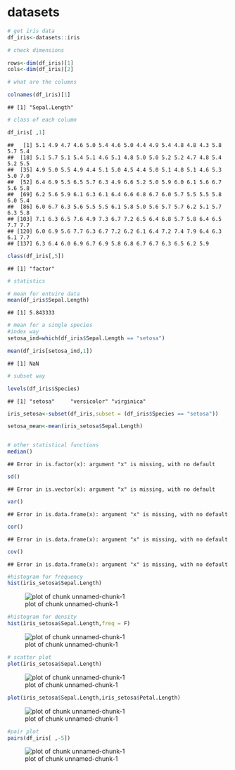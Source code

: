 # datasets

```r
# get iris data
df_iris<-datasets::iris

# check dimensions

rows<-dim(df_iris)[1]
cols<-dim(df_iris)[2]

# what are the columns

colnames(df_iris)[1]
```

```
## [1] "Sepal.Length"
```

```r
# class of each column

df_iris[ ,1]
```

```
##   [1] 5.1 4.9 4.7 4.6 5.0 5.4 4.6 5.0 4.4 4.9 5.4 4.8 4.8 4.3 5.8 5.7 5.4
##  [18] 5.1 5.7 5.1 5.4 5.1 4.6 5.1 4.8 5.0 5.0 5.2 5.2 4.7 4.8 5.4 5.2 5.5
##  [35] 4.9 5.0 5.5 4.9 4.4 5.1 5.0 4.5 4.4 5.0 5.1 4.8 5.1 4.6 5.3 5.0 7.0
##  [52] 6.4 6.9 5.5 6.5 5.7 6.3 4.9 6.6 5.2 5.0 5.9 6.0 6.1 5.6 6.7 5.6 5.8
##  [69] 6.2 5.6 5.9 6.1 6.3 6.1 6.4 6.6 6.8 6.7 6.0 5.7 5.5 5.5 5.8 6.0 5.4
##  [86] 6.0 6.7 6.3 5.6 5.5 5.5 6.1 5.8 5.0 5.6 5.7 5.7 6.2 5.1 5.7 6.3 5.8
## [103] 7.1 6.3 6.5 7.6 4.9 7.3 6.7 7.2 6.5 6.4 6.8 5.7 5.8 6.4 6.5 7.7 7.7
## [120] 6.0 6.9 5.6 7.7 6.3 6.7 7.2 6.2 6.1 6.4 7.2 7.4 7.9 6.4 6.3 6.1 7.7
## [137] 6.3 6.4 6.0 6.9 6.7 6.9 5.8 6.8 6.7 6.7 6.3 6.5 6.2 5.9
```

```r
class(df_iris[,5])
```

```
## [1] "factor"
```

```r
# statistics

# mean for entuire data
mean(df_iris$Sepal.Length)
```

```
## [1] 5.843333
```

```r
# mean for a single species
#index way
setosa_ind=which(df_iris$Sepal.Length == "setosa")

mean(df_iris[setosa_ind,1])
```

```
## [1] NaN
```

```r
# subset way

levels(df_iris$Species)
```

```
## [1] "setosa"     "versicolor" "virginica"
```

```r
iris_setosa<-subset(df_iris,subset = (df_iris$Species == "setosa"))

setosa_mean<-mean(iris_setosa$Sepal.Length)


# other statistical functions
median()
```

```
## Error in is.factor(x): argument "x" is missing, with no default
```

```r
sd()
```

```
## Error in is.vector(x): argument "x" is missing, with no default
```

```r
var()
```

```
## Error in is.data.frame(x): argument "x" is missing, with no default
```

```r
cor()
```

```
## Error in is.data.frame(x): argument "x" is missing, with no default
```

```r
cov()
```

```
## Error in is.data.frame(x): argument "x" is missing, with no default
```

```r
#histogram for frequency
hist(iris_setosa$Sepal.Length)
```

![plot of chunk unnamed-chunk-1](figure/unnamed-chunk-1-1.png)

```r
#histogram for density
hist(iris_setosa$Sepal.Length,freq = F)
```

![plot of chunk unnamed-chunk-1](figure/unnamed-chunk-1-2.png)

```r
# scatter plot
plot(iris_setosa$Sepal.Length)
```

![plot of chunk unnamed-chunk-1](figure/unnamed-chunk-1-3.png)

```r
plot(iris_setosa$Sepal.Length,iris_setosa$Petal.Length)
```

![plot of chunk unnamed-chunk-1](figure/unnamed-chunk-1-4.png)

```r
#pair plot
pairs(df_iris[ ,-5])
```

![plot of chunk unnamed-chunk-1](figure/unnamed-chunk-1-5.png)

